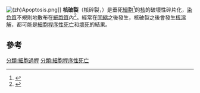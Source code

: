 [[Image:(zh)Apoptosis.png|thumb]]]]
'''核破裂'''（核碎裂，{{lang-en|Karyorrhexis}}）是垂死[[細胞|細胞]]<ref name="zamzami">{{cite journal | author=Zamzami N, Kroemer G.| title=Apoptosis: Condensed matter in cell death| journal=Nature| year=1999| volume=401| issue=127 | pmid=10490018 | pages=127–8 | doi=10.1038/43591}}</ref>的[[細胞核|核]]的破壞性碎片化，[[染色質|染色質]]不規則地散布在[[細胞質|細胞質]]內<ref>{{cite book |title=Advances in Mutagenesis Research |date=2012 |publisher=Springer Berlin Heidelberg |isbn=9783642781933 |page=11 |accessdate=2020-01-20}}</ref>。經常在[[固縮|固縮]]之後發生，核破裂之後會發生[[核溶解|核溶解]]，都可能是[[細胞程序性死亡|細胞程序性死亡]]和[[壞死|壞死]]的結果。

==參考==
{{reflist}}

{{Pathology}}

[[分類:細胞過程|分類:細胞過程]]
[[分類:細胞程序性死亡|分類:細胞程序性死亡]]